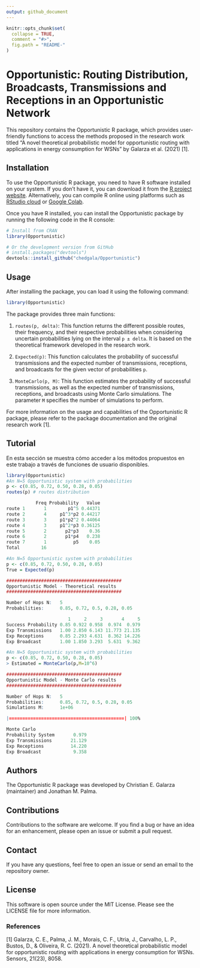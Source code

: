 ```yaml
---
output: github_document
---
```


```r
knitr::opts_chunk$set(
  collapse = TRUE,
  comment = "#>",
  fig.path = "README-"
)
```

# Opportunistic: Routing Distribution, Broadcasts, Transmissions and Receptions in an Opportunistic Network

This repository contains the Opportunistic R package, which provides user-friendly functions to access the methods proposed in the research work titled "A novel theoretical probabilistic model for opportunistic routing with applications in energy consumption for WSNs" by Galarza et al. (2021) [1]. 

## Installation
To use the Opportunistic R package, you need to have R software installed on your system. If you don't have it, you can download it from the [R project website](https://cloud.r-project.org/). Alternatively, you can compile R online using platforms such as [RStudio cloud](https://rstudio.cloud/) or [Google Colab](https://colab.to/r). 

Once you have R installed, you can install the Opportunistic package by running the following code in the R console:

```R
# Install from CRAN
library(Opportunistic)

# Or the development version from GitHub
# install.packages("devtools")
devtools::install_github("chedgala/Opportunistic")

```

## Usage
After installing the package, you can load it using the following command:

```R
library(Opportunistic)
```

The package provides three main functions:

1. `routes(p, delta)`: This function returns the different possible routes, their frequency, and their respective probabilities when considering uncertain probabilities lying on the interval `p ± delta`. It is based on the theoretical framework developed in the research work.

2. `Expected(p)`: This function calculates the probability of successful transmissions and the expected number of transmissions, receptions, and broadcasts for the given vector of probabilities `p`.

3. `MonteCarlo(p, M)`: This function estimates the probability of successful transmissions, as well as the expected number of transmissions, receptions, and broadcasts using Monte Carlo simulations. The parameter `M` specifies the number of simulations to perform.

For more information on the usage and capabilities of the Opportunistic R package, please refer to the package documentation and the original research work [1].

## Tutorial

En esta sección se muestra cómo acceder a los métodos propuestos en este trabajo a través de funciones de usuario disponibles.

```R
library(Opportunistic)
#An N=5 Opportunistic system with probabilities
p <- c(0.85, 0.72, 0.50, 0.28, 0.05)
routes(p) # routes distribution

           Freq Probability   Value
route 1       1        p1^5 0.44371
route 2       4     p1^3*p2 0.44217
route 3       3     p1*p2^2 0.44064
route 4       3     p1^2*p3 0.36125
route 5       2       p2*p3    0.36
route 6       2       p1*p4   0.238
route 7       1          p5    0.05
Total        16
```

```R
#An N=5 Opportunistic system with probabilities
p <- c(0.85, 0.72, 0.50, 0.28, 0.05)
True = Expected(p)

###########################################
Opportunistic Model - Theoretical results
###########################################

Number of Hops N:   5
Probabilities:      0.85, 0.72, 0.5, 0.28, 0.05

                       1     2     3       4     5
Success Probability 0.85 0.922 0.958  0.974  0.979
Exp Transmissions   1.00 2.850 6.143 11.773 21.135
Exp Receptions      0.85 2.293 4.631  8.362 14.226
Exp Broadcast       1.00 1.850 3.293  5.631  9.362

```

```R
#An N=5 Opportunistic system with probabilities 
p <- c(0.85, 0.72, 0.50, 0.28, 0.05)
> Estimated = MonteCarlo(p,M=10^6)

###########################################
Opportunistic Model - Monte Carlo results
###########################################

Number of Hops N:   5
Probabilities:      0.85, 0.72, 0.5, 0.28, 0.05
Simulations M:      1e+06

|===========================================| 100%

Monte Carlo
Probability System       0.979
Exp Transmissions       21.129
Exp Receptions          14.220
Exp Broadcast            9.358
```

## Authors
The Opportunistic R package was developed by Christian E. Galarza (maintainer) and Jonathan M. Palma.

## Contributions
Contributions to the software are welcome. If you find a bug or have an idea for an enhancement, please open an issue or submit a pull request.

## Contact
If you have any questions, feel free to open an issue or send an email to the repository owner.

## License
This software is open source under the MIT License. Please see the LICENSE file for more information.

### References
[1] Galarza, C. E., Palma, J. M., Morais, C. F., Utria, J., Carvalho, L. P., Bustos, D., & Oliveira, R. C. (2021). A novel theoretical probabilistic model for opportunistic routing with applications in energy consumption for WSNs. Sensors, 21(23), 8058.
